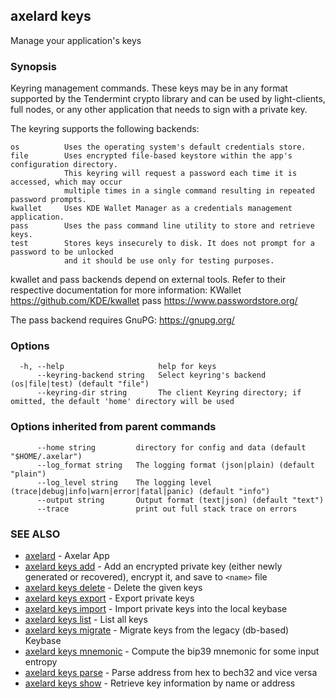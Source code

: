 ## axelard keys

Manage your application's keys

### Synopsis

Keyring management commands. These keys may be in any format supported by the
Tendermint crypto library and can be used by light-clients, full nodes, or any other application
that needs to sign with a private key.

The keyring supports the following backends:

```
os          Uses the operating system's default credentials store.
file        Uses encrypted file-based keystore within the app's configuration directory.
            This keyring will request a password each time it is accessed, which may occur
            multiple times in a single command resulting in repeated password prompts.
kwallet     Uses KDE Wallet Manager as a credentials management application.
pass        Uses the pass command line utility to store and retrieve keys.
test        Stores keys insecurely to disk. It does not prompt for a password to be unlocked
            and it should be use only for testing purposes.
```

kwallet and pass backends depend on external tools. Refer to their respective documentation for more
information:
KWallet https://github.com/KDE/kwallet
pass https://www.passwordstore.org/

The pass backend requires GnuPG: https://gnupg.org/

### Options

```
  -h, --help                     help for keys
      --keyring-backend string   Select keyring's backend (os|file|test) (default "file")
      --keyring-dir string       The client Keyring directory; if omitted, the default 'home' directory will be used
```

### Options inherited from parent commands

```
      --home string         directory for config and data (default "$HOME/.axelar")
      --log_format string   The logging format (json|plain) (default "plain")
      --log_level string    The logging level (trace|debug|info|warn|error|fatal|panic) (default "info")
      --output string       Output format (text|json) (default "text")
      --trace               print out full stack trace on errors
```

### SEE ALSO

- [axelard](/cli-docs/v0_31_3/axelard) - Axelar App
- [axelard keys add](/cli-docs/v0_31_3/axelard_keys_add) - Add an encrypted private key (either newly generated or recovered), encrypt it, and save to `<name>` file
- [axelard keys delete](/cli-docs/v0_31_3/axelard_keys_delete) - Delete the given keys
- [axelard keys export](/cli-docs/v0_31_3/axelard_keys_export) - Export private keys
- [axelard keys import](/cli-docs/v0_31_3/axelard_keys_import) - Import private keys into the local keybase
- [axelard keys list](/cli-docs/v0_31_3/axelard_keys_list) - List all keys
- [axelard keys migrate](/cli-docs/v0_31_3/axelard_keys_migrate) - Migrate keys from the legacy (db-based) Keybase
- [axelard keys mnemonic](/cli-docs/v0_31_3/axelard_keys_mnemonic) - Compute the bip39 mnemonic for some input entropy
- [axelard keys parse](/cli-docs/v0_31_3/axelard_keys_parse) - Parse address from hex to bech32 and vice versa
- [axelard keys show](/cli-docs/v0_31_3/axelard_keys_show) - Retrieve key information by name or address
